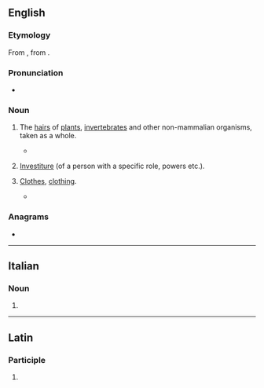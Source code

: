 ==English==

===Etymology===
From {{der|en|ML.|vestitura}}, from {{der|en|la|vestire}}.

===Pronunciation===
* {{a|UK}} {{IPA|/ˈvɛstɪstjʊə/|/ˈvɛstitʃə/|lang=en}}

===Noun===
{{en-noun|~}}

# {{lb|en|biology}} The [[hair]]s of [[plant]]s, [[invertebrate]]s and other non-mammalian organisms, taken as a whole.
#* {{quote-book|title=Australian Beetles Volume 1: Morphology, Classification and Keys|author=Adam Slipinski|year=2013|passage=Phycosecids are small, ovate, convex beetles with a prognathous head, partly covered by a semicircular projection of the pronotum and a dorsal '''vestiture''' of whitish scales or scalelike setae.|url=https://books.google.com/books?id=0YEHAQAAQBAJ&lpg=PT913&dq=%22phycosecids%22&pg=PT913#v=onepage&q=%22phycosecids%22&f=false}}
# {{lb|en|rare}} [[investiture|Investiture]] (of a person with a specific role, powers etc.).
# {{lb|en|literary|_|or|_|archaic}} [[clothes|Clothes]], [[clothing]].
#* {{quote-book|year=1972|author=Vladimir Nabokov|title=Transparent Things|publisher=McGraw-Hill|year_published=1972|page=41|passage=Toward the end of the second album the photography burst into color to celebrate the vivid '''vestiture''' of her adolescent molts.}}

===Anagrams===
* {{anagrams|en|servitute}}

----

==Italian==

===Noun===
{{head|it|noun plural form|g=f}}

# {{plural of|vestitura|lang=it}}

----

==Latin==

===Participle===
{{la-part-form|vestītūre}}

# {{inflection of|vestītūrus||voc|m|s|lang=la}}